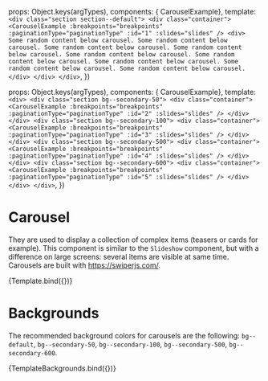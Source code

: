 
<Meta
  title="Components/Carousel"
  component={CarouselExample}
/>

  props: Object.keys(argTypes),
  components: { CarouselExample},
  template:
    `
    <div class="section section--default">
        <div class="container">
          <CarouselExample
            :breakpoints="breakpoints"
            :paginationType="paginationType"
            :id="1"
            :slides="slides"
          />
          <div>
            Some random content below carousel. Some random content below carousel. Some random content below carousel. Some random content below carousel. Some random content below carousel. Some random content below carousel. Some random content below carousel. Some random content below carousel. Some random content below carousel.
          </div>
        </div>
      </div>
    `,
})

  props: Object.keys(argTypes),
  components: { CarouselExample},
  template:
    `
    <div>
      <div class="section bg--secondary-50">
        <div class="container">
          <CarouselExample
            :breakpoints="breakpoints"
            :paginationType="paginationType"
            :id="2"
            :slides="slides"
          />
        </div>
      </div>
      <div class="section bg--secondary-100">
        <div class="container">
          <CarouselExample
            :breakpoints="breakpoints"
            :paginationType="paginationType"
            :id="3"
            :slides="slides"
          />
        </div>
      </div>
      <div class="section bg--secondary-500">
        <div class="container">
          <CarouselExample
            :breakpoints="breakpoints"
            :paginationType="paginationType"
            :id="4"
            :slides="slides"
          />
        </div>
      </div>
      <div class="section bg--secondary-600">
        <div class="container">
          <CarouselExample
            :breakpoints="breakpoints"
            :paginationType="paginationType"
            :id="5"
            :slides="slides"
          />
        </div>
      </div>
    </div>
    `,
})

# Carousel
They are used to display a collection of complex items (teasers or cards for example). This component is similar to the `Slideshow` component, but with a difference on large screens: several items are visible at same time.
Carousels are built with https://swiperjs.com/.

<Canvas>
  <Story
    name="With bullets"
    args={{
      id: 1,
      paginationType: 'bullets',
      slides: [
        {
          image: {
            src: 'https://picsum.photos/1024/768/?image=29',
            width: '1024',
            height: '768',
            alt: 'image name',
          },
          source: {
            srcset: 'https://picsum.photos/2048/1152/?image=29',
            width: '2048',
            height: '1152',
            media: '(min-width: 1024px)',
          },
          caption: 'Image one caption —&nbsp;©&nbsp;Photograph Name',
        },
        {
          image: {
            src: 'https://picsum.photos/1024/768/?image=28',
            width: '1024',
            height: '768',
            alt: 'image name',
          },
          source: {
            srcset: 'https://picsum.photos/2048/1152/?image=28',
            width: '2048',
            height: '1152',
            media: '(min-width: 1024px)',
          },
          caption: 'Image two —&nbsp;©&nbsp;Photograph Name',
        },
        {
          image: {
            src: 'https://picsum.photos/1024/768/?image=1045',
            width: '1024',
            height: '768',
            alt: 'image name',
          },
          source: {
            srcset: 'https://picsum.photos/2048/1152/?image=1045',
            width: '2048',
            height: '1152',
            media: '(min-width: 1024px)',
          },
          caption: 'Image three caption —&nbsp;©&nbsp;Photograph Name',
        }
      ]
    }}
  >
    {Template.bind({})}
  </Story>
</Canvas>

# Backgrounds
The recommended background colors for carousels are the following: `bg--default`, `bg--secondary-50`, `bg--secondary-100`, `bg--secondary-500`, `bg--secondary-600`.

<Canvas>
  <Story
    name="Backgrounds"
    args={{
      id: 10,
      paginationType: 'bullets',
      slides: [
        {
          image: {
            src: 'https://picsum.photos/1024/768/?image=29',
            width: '1024',
            height: '768',
            alt: 'image name',
          },
          source: {
            srcset: 'https://picsum.photos/2048/1152/?image=29',
            width: '2048',
            height: '1152',
            media: '(min-width: 1024px)',
          },
          caption: 'Image one caption —&nbsp;©&nbsp;Photograph Name',
        },
        {
          image: {
            src: 'https://picsum.photos/1024/768/?image=28',
            width: '1024',
            height: '768',
            alt: 'image name',
          },
          source: {
            srcset: 'https://picsum.photos/2048/1152/?image=28',
            width: '2048',
            height: '1152',
            media: '(min-width: 1024px)',
          },
          caption: 'Image two —&nbsp;©&nbsp;Photograph Name',
        },
        {
          image: {
            src: 'https://picsum.photos/1024/768/?image=1045',
            width: '1024',
            height: '768',
            alt: 'image name',
          },
          source: {
            srcset: 'https://picsum.photos/2048/1152/?image=1045',
            width: '2048',
            height: '1152',
            media: '(min-width: 1024px)',
          },
          caption: 'Image three caption —&nbsp;©&nbsp;Photograph Name',
        }
      ]
    }}
  >
    {TemplateBackgrounds.bind({})}
  </Story>
</Canvas>


